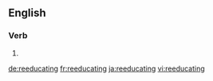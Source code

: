 ==English==

===Verb===
{{head|en|present participle}}

# {{present participle of|reeducate|lang=en}}

[[de:reeducating]]
[[fr:reeducating]]
[[ja:reeducating]]
[[vi:reeducating]]